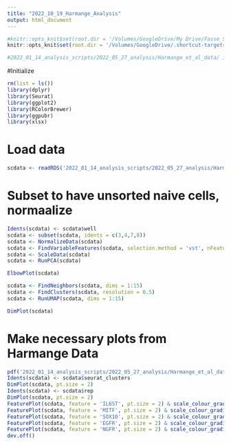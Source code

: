 ```yaml
---
title: "2022_10_19_Harmange_Analysis"
output: html_document
---
```


```r
#knitr::opts_knit$set(root.dir = '/Volumes/GoogleDrive/My Drive/Fasse_Shared/AJF_Drive_copy/Experiments/AJF009') # for aria's computer
knitr::opts_knit$set(root.dir = '/Volumes/GoogleDrive/.shortcut-targets-by-id/1zSqx3IzXMwt6clUjwyqmlOf4G1K53lvy/Fasse_Shared/AJF_Drive_copy/Experiments/AJF009') # for dylan's computer

#2022_01_14_analysis_scripts/2022_05_27_analysis/Harmange_et_al_data/ is additional path for outputs

```

#Initialize
```r
rm(list = ls())
library(dplyr)
library(Seurat)
library(ggplot2)
library(RColorBrewer)
library(ggpubr)
library(xlsx)
```

# Load data
```r
scdata <- readRDS('2022_01_14_analysis_scripts/2022_05_27_analysis/Harmange_et_al_data/10X1_Filterd_BatchCor_unnorm_sctrans.rds')
```

# Subset to have unsorted naive cells, normaalize
```r
Idents(scdata) <- scdata$well
scdata <- subset(scdata, idents = c(3,4,7,8))
scdata <- NormalizeData(scdata)
scdata <- FindVariableFeatures(scdata, selection.method = 'vst', nFeatures = 20000)
scdata <- ScaleData(scdata)
scdata <- RunPCA(scdata)

ElbowPlot(scdata)

scdata <- FindNeighbors(scdata, dims = 1:15)
scdata <- FindClusters(scdata, resolution = 0.5)
scdata <- RunUMAP(scdata, dims = 1:15)

DimPlot(scdata)
```

# Make necessary plots from Harmange Data
```r
pdf('2022_01_14_analysis_scripts/2022_05_27_analysis/Harmange_et_al_data/naive_plots.pdf')
Idents(scdata) <- scdata$seurat_clusters
DimPlot(scdata, pt.size = 2)
Idents(scdata) <- scdata$rep
DimPlot(scdata, pt.size = 2)
FeaturePlot(scdata, feature = 'IL6ST', pt.size = 2) & scale_colour_gradientn(colors = rev(brewer.pal(n = 11, name = 'RdBu'))) &  DarkTheme()
FeaturePlot(scdata, feature = 'MITF', pt.size = 2) & scale_colour_gradientn(colors = rev(brewer.pal(n = 11, name = 'RdBu'))) &  DarkTheme()
FeaturePlot(scdata, feature = 'SOX10', pt.size = 2) & scale_colour_gradientn(colors = rev(brewer.pal(n = 11, name = 'RdBu'))) &  DarkTheme()
FeaturePlot(scdata, feature = 'EGFR', pt.size = 2) & scale_colour_gradientn(colors = rev(brewer.pal(n = 11, name = 'RdBu'))) &  DarkTheme()
FeaturePlot(scdata, feature = 'NGFR', pt.size = 2) & scale_colour_gradientn(colors = rev(brewer.pal(n = 11, name = 'RdBu'))) &  DarkTheme()
dev.off()
```

